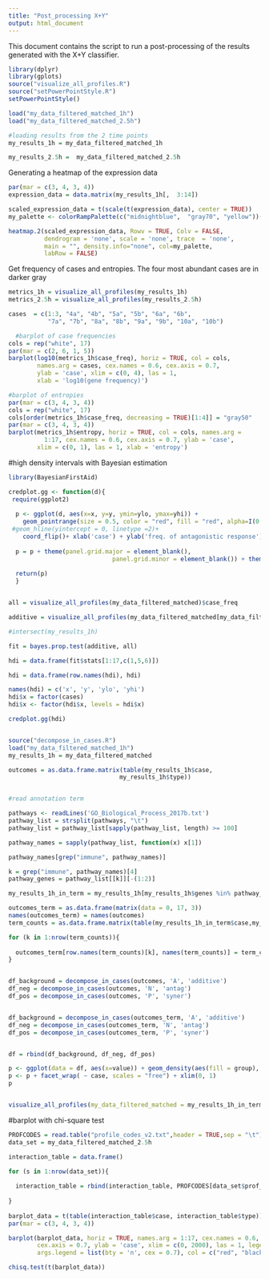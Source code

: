 ```yaml
---
title: "Post_processing X+Y"
output: html_document
---
```


This document contains the script to run a post-processing of the results
generated with the X+Y classifier.

```r
library(dplyr)
library(gplots)
source("visualize_all_profiles.R")
source("setPowerPointStyle.R")
setPowerPointStyle()

load("my_data_filtered_matched_1h")
load("my_data_filtered_matched_2.5h")

#loading results from the 2 time points
my_results_1h = my_data_filtered_matched_1h

my_results_2.5h =  my_data_filtered_matched_2.5h

```

Generating a heatmap of the expression data
```r
par(mar = c(3, 4, 3, 4))
expression_data = data.matrix(my_results_1h[,  3:14])

scaled_expression_data = t(scale(t(expression_data), center = TRUE))
my_palette <- colorRampPalette(c("midnightblue",  "gray70", "yellow"))(n = 100)

heatmap.2(scaled_expression_data, Rowv = TRUE, Colv = FALSE, 
          dendrogram = 'none', scale = 'none', trace  = 'none', 
          main = "", density.info="none", col=my_palette,
          labRow = FALSE)

```


Get frequency of cases and entropies.
The four most abundant cases are in darker gray
```r
metrics_1h = visualize_all_profiles(my_results_1h) 
metrics_2.5h = visualize_all_profiles(my_results_2.5h) 

cases  = c(1:3, "4a", "4b", "5a", "5b", "6a", "6b", 
           "7a", "7b", "8a", "8b", "9a", "9b", "10a", "10b")

  #barplot of case frequencies
cols = rep("white", 17)
par(mar = c(2, 6, 1, 5))
barplot(log10(metrics_1h$case_freq), horiz = TRUE, col = cols, 
        names.arg = cases, cex.names = 0.6, cex.axis = 0.7, 
        ylab = 'case', xlim = c(0, 4), las = 1, 
        xlab = 'log10(gene frequency)')

#barplot of entropies
par(mar = c(3, 4, 3, 4))
cols = rep("white", 17)
cols[order(metrics_1h$case_freq, decreasing = TRUE)[1:4]] = "gray50"
par(mar = c(3, 4, 3, 4))
barplot(metrics_1h$entropy, horiz = TRUE, col = cols, names.arg =
          1:17, cex.names = 0.6, cex.axis = 0.7, ylab = 'case', 
        xlim = c(0, 1), las = 1, xlab = 'entropy')

```


#high density intervals with Bayesian estimation
```r
library(BayesianFirstAid)

credplot.gg <- function(d){
 require(ggplot2)
 
  p <- ggplot(d, aes(x=x, y=y, ymin=ylo, ymax=yhi)) + 
    geom_pointrange(size = 0.5, color = "red", fill = "red", alpha=I(0.7)) + 
 #geom_hline(yintercept = 0, linetype =2)+
    coord_flip()+ xlab('case') + ylab('freq. of antagonistic response') + ylim(0,1)
 
  p = p + theme(panel.grid.major = element_blank(),
                             panel.grid.minor = element_blank()) + theme_bw()
    
  return(p)
  }


all = visualize_all_profiles(my_data_filtered_matched)$case_freq

additive = visualize_all_profiles(my_data_filtered_matched[my_data_filtered_matched$type == 'N', ])$case_freq 

#intersect(my_results_1h)

fit = bayes.prop.test(additive, all)

hdi = data.frame(fit$stats[1:17,c(1,5,6)])

hdi = data.frame(row.names(hdi), hdi)

names(hdi) = c('x', 'y', 'ylo', 'yhi')
hdi$x = factor(cases)
hdi$x <- factor(hdi$x, levels = hdi$x)

credplot.gg(hdi)



```


```r
source("decompose_in_cases.R")
load("my_data_filtered_matched_1h")
my_results_1h = my_data_filtered_matched

outcomes = as.data.frame.matrix(table(my_results_1h$case,
                               my_results_1h$type))


#read annotation term

pathways <- readLines('GO_Biological_Process_2017b.txt')
pathway_list = strsplit(pathways, "\t")
pathway_list = pathway_list[sapply(pathway_list, length) >= 100]

pathway_names = sapply(pathway_list, function(x) x[1])

pathway_names[grep("immune", pathway_names)]

k = grep("immune", pathway_names)[4]
pathway_genes = pathway_list[[k]][-(1:2)]

my_results_1h_in_term = my_results_1h[my_results_1h$genes %in% pathway_genes, ]

outcomes_term = as.data.frame(matrix(data = 0, 17, 3))
names(outcomes_term) = names(outcomes)
term_counts = as.data.frame.matrix(table(my_results_1h_in_term$case,my_results_1h_in_term$type))

for (k in 1:nrow(term_counts)){
  
  outcomes_term[row.names(term_counts)[k], names(term_counts)] = term_counts[k,]
}


df_background = decompose_in_cases(outcomes, 'A', 'additive')
df_neg = decompose_in_cases(outcomes, 'N', 'antag')
df_pos = decompose_in_cases(outcomes, 'P', 'syner')


df_background = decompose_in_cases(outcomes_term, 'A', 'additive')
df_neg = decompose_in_cases(outcomes_term, 'N', 'antag')
df_pos = decompose_in_cases(outcomes_term, 'P', 'syner')


df = rbind(df_background, df_neg, df_pos)

p <- ggplot(data = df, aes(x=value)) + geom_density(aes(fill = group), alpha = 0.5) + scale_fill_manual( values = c("gray", "red", "blue"))
p <- p + facet_wrap( ~ case, scales = "free") + xlim(0, 1) 
p


visualize_all_profiles(my_data_filtered_matched = my_results_1h_in_term)

```





#barplot with chi-square test
```r
PROFCODES = read.table("profile_codes_v2.txt",header = TRUE,sep = "\t")
data_set = my_data_filtered_matched_2.5h

interaction_table = data.frame()

for (s in 1:nrow(data_set)){
  
  interaction_table = rbind(interaction_table, PROFCODES[data_set$prof_index[s], c("case", "type")])
    
}
  
barplot_data = t(table(interaction_table$case, interaction_table$type))
par(mar = c(3, 4, 3, 4))

barplot(barplot_data, horiz = TRUE, names.arg = 1:17, cex.names = 0.6,
        cex.axis = 0.7, ylab = 'case', xlim = c(0, 2000), las = 1, legend = c('additive', 'antagonistic', 'synergistic'),
        args.legend = list(bty = 'n', cex = 0.7), col = c("red", "black", "white"))

chisq.test(t(barplot_data))
```

